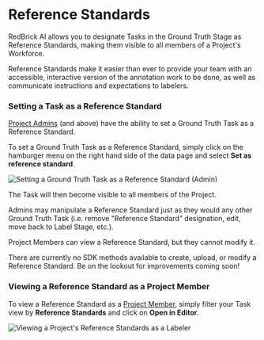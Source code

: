 # Reference Standards

RedBrick AI allows you to designate Tasks in the Ground Truth Stage as Reference Standards, making them visible to all members of a Project's Workforce.

Reference Standards make it easier than ever to provide your team with an accessible, interactive version of the annotation work to be done, as well as communicate instructions and expectations to labelers.

### Setting a Task as a Reference Standard

[Project Admins](/organizations/what-is-an-organization#project-level-roles) (and above) have the ability to set a Ground Truth Task as a Reference Standard.

To set a Ground Truth Task as a Reference Standard, simply click on the hamburger menu on the right hand side of the data page and select **Set as reference standard**.

<Frame caption="Setting a Ground Truth Task as a Reference Standard (Admin)">
  <img src="/assets/images/projects/set-reference-standard.gif" alt="Setting a Ground Truth Task as a Reference Standard (Admin)" />
</Frame>

The Task will then become visible to all members of the Project.&#x20;

Admins may manipulate a Reference Standard just as they would any other Ground Truth Task (i.e. remove "Reference Standard" designation, edit, move back to Label Stage, etc.).&#x20;

Project Members can view a Reference Standard, but they cannot modify it.

<Note>
There are currently no SDK methods available to create, upload, or modify a Reference Standard. Be on the lookout for improvements coming soon!
</Note>

### Viewing a Reference Standard as a Project Member

To view a Reference Standard as a [Project Member](/organizations/what-is-an-organization#project-level-roles), simply filter your Task view by **Reference Standards** and click on **Open in Editor**.

<Frame caption="Viewing a Project's Reference Standards as a Labeler">
  <img src="/assets/images/projects/view-ref-standard-labeler.gif" alt="Viewing a Project's Reference Standards as a Labeler" />
</Frame>



